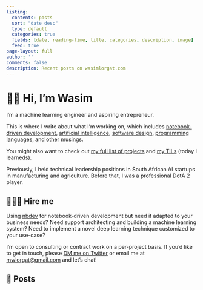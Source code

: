 ```yaml
---
listing:
  contents: posts
  sort: "date desc"
  type: default
  categories: true
  fields: [date, reading-time, title, categories, description, image]
  feed: true
page-layout: full
author: ''
comments: false
description: Recent posts on wasimlorgat.com
---
```


# 👋🏽 Hi, I'm Wasim

I'm a machine learning engineer and aspiring entrepreneur.

This is where I write about what I'm working on, which includes [notebook-driven development](/posts/notebook-best-practices.qmd), [artificial intelligence](/posts/math-of-diffusion.qmd), [software design](/posts/editor.qmd), [programming languages](/posts/fastai-array-programming-day-1.ipynb), and [other](/posts/doing-important-work.qmd) [musings](/posts/hats.qmd).

You might also want to check out [my full list of projects](/projects.qmd) and [my TILs](/tils/index.qmd) (today I learneds).

Previously, I held technical leadership positions in South African AI startups in manufacturing and agriculture. Before that, I was a professional DotA 2 player.

## 👨🏽‍💻 Hire me

Using [nbdev](https://nbdev.fast.ai/) for notebook-driven development but need it adapted to your business needs? Need support architecting and building a machine learning system? Need to implement a novel deep learning technique customized to your use-case?

I'm open to consulting or contract work on a per-project basis. If you'd like to get in touch, please [DM me on Twitter](https://twitter.com/wasimlorgat) or email me at [mwlorgat@gmail.com](mailto:mwlorgat@gmail.com){data-analytics='"Consulting: Click"'} and let's chat!

## 📮 Posts

[Mastodon verification](https://sigmoid.social/@seem){rel="me" style="display: none"}
